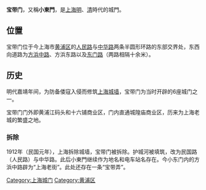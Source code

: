 '''宝带门'''，又稱'''小東門'''，是[[上海|上海]][[明|明]]、[[清|清]]時代的城門。

==位置==
宝带门位于今上海市[[黄浦区|黄浦区]]的[[人民路_(上海)|人民路]]与[[中华路|中华路]]两条半圆形环路的东部交界处，东西向道路为[[方浜中路|方浜中路]]、方浜东路以及[[东门路|东门路]]（两路相隔十余米）。

==历史==
明代嘉靖年间，为防备倭寇入侵而修筑[[上海城墙|上海城墙]]，宝带门为当时开辟的6座城门之一。

宝带门门外即黄浦江码头和十六铺商业区，门内直通城隍庙商业区，历来为上海老城的繁盛之地。

===拆除===
1912年（民国元年），上海拆除城墙，宝带门被拆除。护城河被填筑，改为民国路（人民路）与中华路。此后小東門继续作为地名和电车站名存在。今小东门内的方浜中路辟为“上海老街”。此处还存在一条“宝带弄”。

{{SH-stub}}

[[Category:上海城门|Category:上海城门]]
[[Category:黄浦区|Category:黄浦区]]